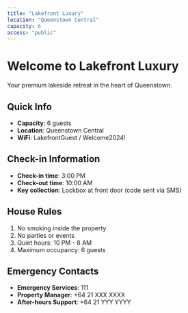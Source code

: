 ```yaml
---
title: "Lakefront Luxury"
location: "Queenstown Central"
capacity: 6
access: "public"
---
```


# Welcome to Lakefront Luxury

Your premium lakeside retreat in the heart of Queenstown.

## Quick Info
- **Capacity**: 6 guests
- **Location**: Queenstown Central
- **WiFi**: LakefrontGuest / Welcome2024!

## Check-in Information
- **Check-in time**: 3:00 PM
- **Check-out time**: 10:00 AM
- **Key collection**: Lockbox at front door (code sent via SMS)

## House Rules
1. No smoking inside the property
2. No parties or events
3. Quiet hours: 10 PM - 8 AM
4. Maximum occupancy: 6 guests

## Emergency Contacts
- **Emergency Services**: 111
- **Property Manager**: +64 21 XXX XXXX
- **After-hours Support**: +64 21 YYY YYYY
